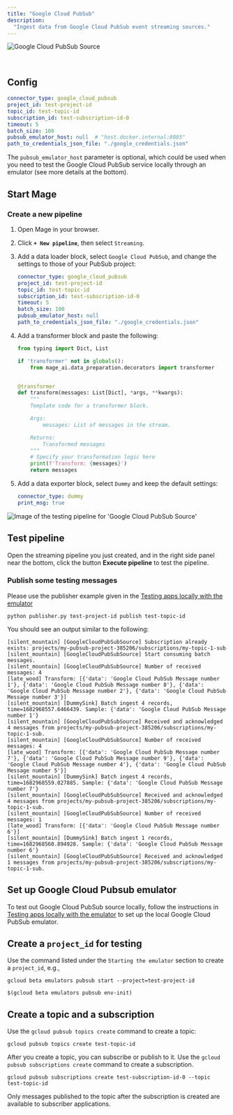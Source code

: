 ```yaml
---
title: "Google Cloud PubSub"
description:
  "Ingest data from Google Cloud PubSub event streaming sources."
---
```


<img
  alt="Google Cloud PubSub Source"
  src="https://lh3.googleusercontent.com/1-WPjO3QIWh0PKPXhHNcKUNcTCeKX218WsC6nIv1xGjGg3VQci-nG9uTqUyBlStJ8YR5LVaC8QFXN6Y7Y9lz=w160-h160"
/>

<br />

## Config

```yaml
connector_type: google_cloud_pubsub
project_id: test-project-id
topic_id: test-topic-id
subscription_id: test-subscription-id-0
timeout: 5
batch_size: 100
pubsub_emulator_host: null  # "host.docker.internal:8085"
path_to_credentials_json_file: "./google_credentials.json"
```

The `pubsub_emulator_host` parameter is optional, which could be used when you need to test
the Google Cloud PubSub service locally through an emulator (see more details at the bottom).

## Start Mage

### Create a new pipeline

1. Open Mage in your browser.
2. Click <b>`+ New pipeline`</b>, then select `Streaming`.
3. Add a data loader block, select `Google Cloud PubSub`, and change the settings to those of your PubSub project:

    ```yaml
    connector_type: google_cloud_pubsub
    project_id: test-project-id
    topic_id: test-topic-id
    subscription_id: test-subscription-id-0
    timeout: 5
    batch_size: 100
    pubsub_emulator_host: null
    path_to_credentials_json_file: "./google_credentials.json"
    ```

4. Add a transformer block and paste the following:

    ```python
    from typing import Dict, List

    if 'transformer' not in globals():
        from mage_ai.data_preparation.decorators import transformer


    @transformer
    def transform(messages: List[Dict], *args, **kwargs):
        """
        Template code for a transformer block.

        Args:
            messages: List of messages in the stream.

        Returns:
            Transformed messages
        """
        # Specify your transformation logic here
        print(f'Transform: {messages}')
        return messages
    ```

5. Add a data exporter block, select `Dummy` and keep the default settings:

    ```yaml
    connector_type: dummy
    print_msg: true
    ```

<img noZoom src="./google_cloud_pubsub_source.png" alt="Image of the testing pipeline for 'Google Cloud PubSub Source'" />

## Test pipeline

Open the streaming pipeline you just created, and in the right side panel near
the bottom, click the button <b>Execute pipeline</b> to test the pipeline.

### Publish some testing messages

Please use the publisher example given in the [Testing apps locally with the emulator](https://cloud.google.com/pubsub/docs/emulator)

```
python publisher.py test-project-id publish test-topic-id
```

You should see an output similar to the following:

```
[silent_mountain] [GoogleCloudPubSubSource] Subscription already exists: projects/my-pubsub-project-385206/subscriptions/my-topic-1-sub
[silent_mountain] [GoogleCloudPubSubSource] Start consuming batch messages.
[silent_mountain] [GoogleCloudPubSubSource] Number of received messages: 4
[late_wood] Transform: [{'data': 'Google Cloud PubSub Message number 1'}, {'data': 'Google Cloud PubSub Message number 8'}, {'data': 'Google Cloud PubSub Message number 2'}, {'data': 'Google Cloud PubSub Message number 3'}]
[silent_mountain] [DummySink] Batch ingest 4 records, time=1682968557.6466439. Sample: {'data': 'Google Cloud PubSub Message number 1'}
[silent_mountain] [GoogleCloudPubSubSource] Received and acknowledged 4 messages from projects/my-pubsub-project-385206/subscriptions/my-topic-1-sub.
[silent_mountain] [GoogleCloudPubSubSource] Number of received messages: 4
[late_wood] Transform: [{'data': 'Google Cloud PubSub Message number 7'}, {'data': 'Google Cloud PubSub Message number 9'}, {'data': 'Google Cloud PubSub Message number 4'}, {'data': 'Google Cloud PubSub Message number 5'}]
[silent_mountain] [DummySink] Batch ingest 4 records, time=1682968559.027885. Sample: {'data': 'Google Cloud PubSub Message number 7'}
[silent_mountain] [GoogleCloudPubSubSource] Received and acknowledged 4 messages from projects/my-pubsub-project-385206/subscriptions/my-topic-1-sub.
[silent_mountain] [GoogleCloudPubSubSource] Number of received messages: 1
[late_wood] Transform: [{'data': 'Google Cloud PubSub Message number 6'}]
[silent_mountain] [DummySink] Batch ingest 1 records, time=1682968560.894928. Sample: {'data': 'Google Cloud PubSub Message number 6'}
[silent_mountain] [GoogleCloudPubSubSource] Received and acknowledged 1 messages from projects/my-pubsub-project-385206/subscriptions/my-topic-1-sub.
```

## Set up Google Cloud Pubsub emulator

To test out Google Cloud PubSub source locally, follow the instructions in
[Testing apps locally with the emulator](https://cloud.google.com/pubsub/docs/emulator)
to set up the local Google Cloud PubSub emulator.

## Create a `project_id` for testing

Use the command listed under the `Starting the emulator` section to create a `project_id`, e.g.,

```
gcloud beta emulators pubsub start --project=test-project-id

$(gcloud beta emulators pubsub env-init)
```

## Create a topic and a subscription

Use the `gcloud pubsub topics create` command to create a topic:

```
gcloud pubsub topics create test-topic-id
```

After you create a topic, you can subscribe or publish to it. Use the
`gcloud pubsub subscriptions create` command to create a subscription.

```
gcloud pubsub subscriptions create test-subscription-id-0 --topic test-topic-id
```

Only messages published to the topic after the subscription is created
are available to subscriber applications.
